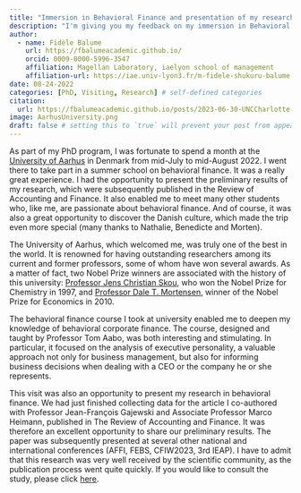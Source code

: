 ```yaml
---
title: "Immersion in Behavioral Finance and presentation of my research at the University of Aarhus"
description: "I'm giving you my feedback on my immersion in Behavioral Finance and on the Presentation of My Research at the University of Aarhus this summer"
author:
  - name: Fidèle Balume
    url: https://fbalumeacademic.github.io/
    orcid: 0009-0000-5996-3547
    affiliation: Magellan Laboratory, iaelyon school of management
    affiliation-url: https://iae.univ-lyon3.fr/m-fidele-shukuru-balume
date: 08-24-2022
categories: [PhD, Visiting, Research] # self-defined categories
citation: 
  url: https://fbalumeacademic.github.io/posts/2023-06-30-UNCCharlotte-visiting/ 
image: AarhusUniversity.png
draft: false # setting this to `true` will prevent your post from appearing on your listing page until you're ready!
---
```


As part of my PhD program, I was fortunate to spend a month at the [University of Aarhus](https://econ.au.dk/research/finance) in Denmark from mid-July to mid-August 2022. I went there to take part in a summer school on behavioral finance. It was a really great experience. I had the opportunity to present the preliminary results of my research, which were subsequently published in the Review of Accounting and Finance. It also enabled me to meet many other students who, like me, are passionate about behavioral finance. And of course, it was also a great opportunity to discover the Danish culture, which made the trip even more special (many thanks to Nathalie, Benedicte and Morten).

The University of Aarhus, which welcomed me, was truly one of the best in the world. It is renowned for having outstanding researchers among its current and former professors, some of whom have won several awards. As a matter of fact, two Nobel Prize winners are associated with the history of this university: [Professor Jens Christian Skou](https://fr.wikipedia.org/wiki/Jens_Christian_Skou), who won the Nobel Prize for Chemistry in 1997, and [Professor Dale T. Mortensen](https://en.wikipedia.org/wiki/Dale_T._Mortensen), winner of the Nobel Prize for Economics in 2010.

The behavioral finance course I took at university enabled me to deepen my knowledge of behavioral corporate finance. The course, designed and taught by Professor Tom Aabo, was both interesting and stimulating. In particular, it focused on the analysis of executive personality, a valuable approach not only for business management, but also for informing business decisions when dealing with a CEO or the company he or she represents.

This visit was also an opportunity to present my research in behavioral finance. We had just finished collecting data for the article I co-authored with Professor Jean-François Gajewski and Associate Professor Marco Heimann, published in The Review of Accounting and Finance. It was therefore an excellent opportunity to share our preliminary results. The paper was subsequently presented at several other national and international conferences (AFFI, FEBS, CFIW2023, 3rd IEAP). I have to admit that this research was very well received by the scientific community, as the publication process went quite quickly. If you would like to consult the study, please click [here](https://www.emerald.com/insight/publication/issn/1475-7702/vol/23/iss/4).

